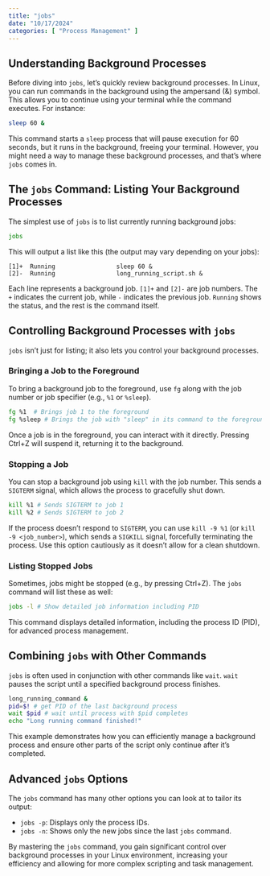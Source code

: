 ```yaml
---
title: "jobs"
date: "10/17/2024"
categories: [ "Process Management" ]
---
```

## Understanding Background Processes

Before diving into `jobs`, let's quickly review background processes.  In Linux, you can run commands in the background using the ampersand (&) symbol. This allows you to continue using your terminal while the command executes. For instance:

```bash
sleep 60 &
```

This command starts a `sleep` process that will pause execution for 60 seconds, but it runs in the background, freeing your terminal.  However, you might need a way to manage these background processes, and that's where `jobs` comes in.


## The `jobs` Command: Listing Your Background Processes

The simplest use of `jobs` is to list currently running background jobs:

```bash
jobs
```

This will output a list like this (the output may vary depending on your jobs):

```
[1]+  Running                 sleep 60 &
[2]-  Running                 long_running_script.sh &
```

Each line represents a background job.  `[1]+` and `[2]-` are job numbers. The `+` indicates the current job, while `-` indicates the previous job.  `Running` shows the status, and the rest is the command itself.


## Controlling Background Processes with `jobs`

`jobs` isn't just for listing; it also lets you control your background processes.

### Bringing a Job to the Foreground

To bring a background job to the foreground, use `fg` along with the job number or job specifier (e.g., `%1` or `%sleep`).

```bash
fg %1  # Brings job 1 to the foreground
fg %sleep # Brings the job with "sleep" in its command to the foreground
```

Once a job is in the foreground, you can interact with it directly. Pressing Ctrl+Z will suspend it, returning it to the background.

### Stopping a Job

You can stop a background job using `kill` with the job number.  This sends a `SIGTERM` signal, which allows the process to gracefully shut down.

```bash
kill %1 # Sends SIGTERM to job 1
kill %2 # Sends SIGTERM to job 2
```


If the process doesn't respond to `SIGTERM`, you can use `kill -9 %1` (or `kill -9 <job_number>`), which sends a `SIGKILL` signal, forcefully terminating the process.  Use this option cautiously as it doesn't allow for a clean shutdown.


### Listing Stopped Jobs

Sometimes, jobs might be stopped (e.g., by pressing Ctrl+Z). The `jobs` command will list these as well:

```bash
jobs -l # Show detailed job information including PID
```

This command displays detailed information, including the process ID (PID), for advanced process management.


## Combining `jobs` with Other Commands

`jobs` is often used in conjunction with other commands like `wait`. `wait` pauses the script until a specified background process finishes.

```bash
long_running_command &
pid=$! # get PID of the last background process
wait $pid # wait until process with $pid completes
echo "Long running command finished!"
```

This example demonstrates how you can efficiently manage a background process and ensure other parts of the script only continue after it's completed.


##  Advanced `jobs` Options


The `jobs` command has many other options you can look at to tailor its output:

* `jobs -p`: Displays only the process IDs.
* `jobs -n`: Shows only the new jobs since the last `jobs` command.


By mastering the `jobs` command, you gain significant control over background processes in your Linux environment, increasing your efficiency and allowing for more complex scripting and task management.

